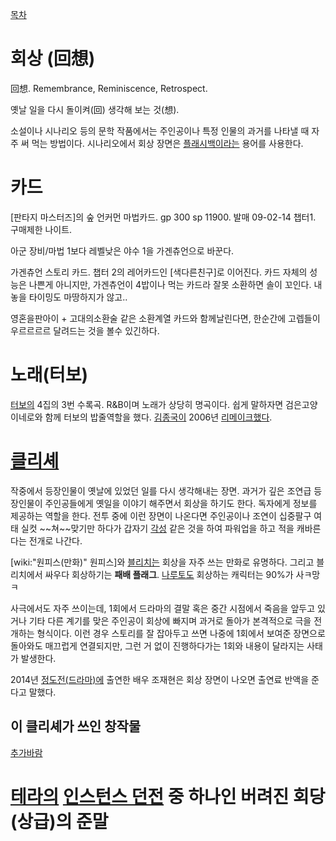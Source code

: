 [[목차]]
= 회상 (回想) =
回想. Remembrance, Reminiscence, Retrospect.

옛날 일을 다시 돌이켜(回) 생각해 보는 것(想).

소설이나 시나리오 등의 문학 작품에서는 주인공이나 특정 인물의 과거를 나타낼 때 자주 써 먹는 방법이다.
시나리오에서 회상 장면은 [[플래시백]]이라는 용어를 사용한다.

= 카드 =
[판타지 마스터즈]의 숲 언커먼 마법카드. gp 300 sp 11900. 발매 09-02-14 챕터1. 구매제한 나이트.

아군 장비/마법 1보다 레벨낮은 야수 1을 가겐츄언으로 바꾼다.

가겐츄언 스토리 카드. 챕터 2의 레어카드인 [색다른친구]로 이어진다. 카드 자체의 성능은 나쁜게 아니지만, 가겐츄언이 4밥이나 먹는 카드라 잘못 소환하면 솔이 꼬인다. 내놓을 타이밍도 마땅하지가 않고..

영혼을판아이 + 고대의소환술 같은 소환계열 카드와 함께날린다면, 한순간에 고렙들이 우르르르르 달려드는 것을 볼수 있긴하다.

= 노래(터보) =
[[터보]]의 4집의 3번 수록곡. R&B이며 노래가 상당히 명곡이다. 쉽게 말하자면 검은고양이네로와 함께 터보의 밥줄역할을 했다. [[김종국]]이 2006년 [[리메이크]]했다.

= [[클리셰]] =
작중에서 등장인물이 옛날에 있었던 일를 다시 생각해내는 장면. 과거가 깊은 조연급 등장인물이 주인공들에게 옛일을 이야기 해주면서 회상을 하기도 한다. 독자에게 정보를 제공하는 역할을 한다. 전투 중에 이런 장면이 나온다면 주인공이나 조연이 십중팔구 여태 실컷 ~~쳐~~맞기만 하다가 갑자기 [[각성]] 같은 것을 하여 파워업을 하고 적을 캐바른다는 전개로 나간다.

[wiki:"원피스(만화)" 원피스]와 [[블리치]]는 회상을 자주 쓰는 만화로 유명하다. 그리고 블리치에서 싸우다 회상하기는 '''패배 플래그'''. [[나루토]]도 회상하는 캐릭터는 90%가 사ㅋ망ㅋ

사극에서도 자주 쓰이는데, 1회에서 드라마의 결말 혹은 중간 시점에서 죽음을 앞두고 있거나 기타 다른 계기를 맞은 주인공이 회상에 빠지며 과거로 돌아가 본격적으로 극을 전개하는 형식이다. 이런 경우 스토리를 잘 잡아두고 쓰면 나중에 1회에서 보여준 장면으로 돌아와도 매끄럽게 연결되지만, 그런 거 없이 진행하다가는 1회와 내용이 달라지는 사태가 발생한다. 

2014년 [[정도전(드라마)]]에 출연한 배우 조재현은 회상 장면이 나오면 출연료 반액을 준다고 말했다.

== 이 클리셰가 쓰인 창작물 ==


[[추가바람]]

= [[테라(MMORPG)|테라]]의 [[인스턴스 던전]] 중 하나인 버려진 회당(상급)의 준말 =
